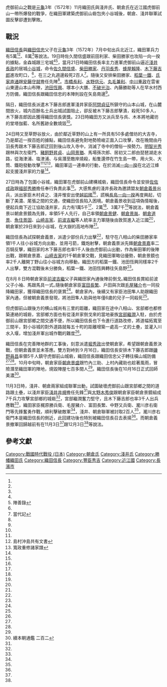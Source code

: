 {{Infobox Military Conflict
|image=
|caption=
|conflict= 虎御前山之戰
|date=[[元龜|元龜]]3年（1572年）11月
|place= [[近江國|近江國]]
|result=朝倉、淺井聯軍撤退
|combatant1=織田軍[[File:Oda_emblem.svg|15px]] 
|combatant2=淺井軍[[Image:Japanese_Crest_mitumori_Kikkou_ni_Hanabishi.svg|20px]]<br />朝倉軍[[Image:Japanese_Crest_mitumori_mokkou.svg|20px]]
|commander1=[[織田信長|織田信長]]<br />[[木下藤吉郎|木下藤吉郎]]
|commander2=[[淺井長政|淺井長政]] <br />[[朝倉義景|朝倉義景]]<br />[[淺井井規|淺井井規]]
|strength1=5萬<ref name="#1">淺井三代記 卷十七</ref><ref name="#2">年代記抄節</ref>、8萬<ref name="#3">朝倉始末記 卷五</ref>
|strength2=朝倉軍1萬5千<ref name="#4">信長公記 卷五</ref>、2萬<ref name="#1"/>、3萬7千<ref name="#3"/>
|casualties1=不明
|casualties2=不明
}}
虎御前山之戰是[[元龜|元龜]]3年（1572年）11月織田氏與淺井氏、朝倉氏在近江國虎御前山一帶所爆發的戰爭，在織田軍建築虎御前山砦包夾小谷城後，朝倉、淺井聯軍試圖反擊卻遭到擊敗。
==戰況==
[[織田信長|織田信長]]與[[織田信忠|織田信忠]]父子在[[元龜|元龜]]3年（1572年）7月中旬出兵北近江，織田軍兵力有5萬<ref name="#1"/><ref name="#2"/>、8萬<ref name="#3"/>等說法。19日時佐久間信盛跟前田利家、柴田勝家也攻陷一向一揆的據點，金森城跟三宅城<ref name="#2"/><ref>陣善錄</ref>，當月21日時織田信長率主力進軍虎御前山逼近[[淺井長政|淺井長政]]的居城[[小谷城|小谷城]]，命令[[佐久間信盛|佐久間信盛]]、[[柴田勝家|柴田勝家]]、[[丹羽長秀|丹羽長秀]]、[[蜂屋賴隆|蜂屋賴隆]]、[[木下藤吉郎|木下藤吉郎]]進攻町口，<ref name="#4"/>，在三之丸週邊殺死2百人<ref name="#5">當代記</ref>。隨後又安排柴田勝家、[[稻葉一鐵|稻葉一鐵]]、[[氏家直通|氏家直通]]跟[[安藤守就|安藤守就]]擔任先陣<ref name="#4"/>。[[市橋長利|市橋長利]]、[[水野信元|水野信元]]、[[丸毛兼利|丸毛兼利]]、[[中川重政|中川重政]]在雲雀山東邊山本山布陣，[[池田恆興|池田恆興]]、塚本小大膳、[[不破光治|不破光治]]、內藤勝助等人在早水村西方防備，織田信長跟織田信忠的本陣則設在矢島南邊<ref name="#1"/>。

隔日，織田信長派遣木下藤吉郎進軍淺井家臣[[阿閉貞征|阿閉貞征]]所鎮守的山本山城，在山麓間放火，城内百餘名士兵出城試圖阻止，卻反被木下藤吉郎擊潰，殺死50多人，木下藤吉郎因此獲得織田信長褒獎。23日時織田方又派兵至与呉、木本將地藏坊的堂塔伽藍、名所舊跡全數燒毀<ref name="#4"/>。

24日時又至草野谷放火，由於鄰近草野的山上有一所具有50多處僧坊的大吉寺，乃是鄰近一揆百姓的據點，織田信長避免對地勢險峻正面入口攻擊，改在晚間由丹羽長秀跟木下藤吉郎迂回到後山攻入寺中，消滅了寺中的僧俗一揆勢力。[[明智光秀|明智光秀]]跟林與次左衛門、[[豬飼野昇貞|豬飼野昇貞]]、[[山岡景猶|山岡景猶]]、馬場孫次郎、居初又二郎由琵琶湖走水路，從海津浦、塩津浦、与吳潛至敵岸燒殺，船隻還停在竹生島一帶，用火矢、大筒、鐵砲發動攻擊<ref name="#4"/><ref>島村沖島共有文書</ref><ref>寬政重修諸家譜</ref>，織田軍這一連串的行動，在於消滅[[一向一揆|一向一揆]]在北近江蜂起支援淺井家的力量<ref name="#4"/>。

27日時為了包圍小谷城，織田軍在虎御前山建構城砦，織田信長命令並安排[[佐佐成政|佐佐成政]]跟[[福部秀勝|福部秀勝]]擔任奉行負責此事<ref name="#1"/>。大感焦慮的淺井長政為邀請盟友[[朝倉義景|朝倉義景]]出兵，派出家臣木村貞之、淺井惟安出使[[越前國|越前國]]<ref name="#1"/>，謊稱[[長島一向一揆|長島一向一揆]]再度興起，切斷了美濃、尾張之間的交通，使織田信長陷入困境。朝倉義景收到這項偽情報後，便起兵南下近江協助淺井家，兵力有1萬5千<ref name="#4"/>、2萬<ref name="#1"/>、3萬7千<ref name="#3"/>等說法，朝倉義景以朝倉景鏡為先鋒，率領5千人先行，自己率領[[朝倉景健|朝倉景健]]、[[朝倉景胤|朝倉景胤]]、[[朝倉道景|朝倉道景]]、[[魚住景固|魚住景固]]、[[山崎吉家|山崎吉家]]、[[前波吉繼|前波吉繼]]等人統率主力軍隨後由敦賀進入近江國<ref name="#3"/>，朝倉軍於29日來到小谷城，在大嶽的高地布陣<ref name="#4"/>。

織田信長為試探朝倉義景，派遣少部份兵力出擊<ref name="#4"/>，駐守在八相山的柴田勝家率領1千人往小谷城方向出動，並用弓箭，鐵炮射擊，朝倉義景派先鋒[[朝倉景嘉|朝倉景嘉]]率二百騎反擊，織田家的木下藤吉郎也率1千人後由虎御前山出動，作為柴田軍的後陣出戰，跟朝倉景嘉、[[山崎吉家|山崎吉家]]的1千朝倉軍交戰，見織田軍略佔優勢，朝倉景鏡也率2千人離開丁野山往小谷城方向移動，織田方的稻葉一鐵、池田恆興同樣率2千人出擊，雙方混戰後未分勝負，稻葉一鐵、池田恆興轉往矢島野<ref name="#1"/>。

在8月８日時朝倉家臣[[前波吉繼|前波吉繼]]父子與織田家內通後陣前倒戈｡織田信長賞給前波父子小袖、馬跟馬具一式｡隨後朝倉家臣[[富田長繁|富田長繁]]、戶田與次跟[[毛屋豬介|毛屋豬介]]也一同投降織田家，獲得織田信長的褒賞<ref name="#4"/>。朝倉家內，後續又有家臣池田隼人助跟織田家內通，但被朝倉義景發現，將池田隼人助與他年僅6歲的兒子一同殺死<ref name="#3"/>。

但虎御前山跟後方的横山城尚有三里的距離，織田家在途中八相山、宮部鄉也都修築連絡的城砦，宮部鄉方面也有從淺井家倒戈來的當地豪族[[宮部繼潤|宮部繼潤]]入駐，由於虎御前山跟宮部鄉之間交通不便，所以織田信長也下令進行道路改修，將道幅拓寬至三間半，對小谷城的對外道路就每五十町的距離增築一處高一丈的土壘，並灌入川水入堰，增加淺井軍出城作戰的難度<ref name="#4"/>。

織田信長在完善陣地群的工事後，刻意派遣[[堀秀政|堀秀政]]出使朝倉家，希望跟朝倉義景決戰，但朝倉義景並未答應。雙方對峙到９月16日，織田信長安排木下藤吉郎跟[[磯野員昌|磯野員昌]]率領5千人鎮守虎御前山城砦，織田信長跟織田信忠父子轉往橫山城防備<ref name="#4"/><ref name="#3"/>。10月中旬時，朝倉家臣[[朝倉景盛|朝倉景盛]]跟竹內三助、上村內藏助也趁著風雨，冒險潛至織田軍的陣地，燒毀陣屋七百多間人<ref name="#3"/>。織田信長後在10月16日正式回師美濃<ref name="#6">續本朝通鑑 二百二</ref>。

11月3日時，淺井、朝倉兩家組成聯軍出動，試圖破壞虎御前山跟宮部鄉之間的道路跟土壘，以淺井家臣[[淺井井規|淺井井規]]擔任先鋒<ref name="#4"/>與[[大野木秀俊|大野木秀俊]]跟朝倉家臣朝倉景鏡組成7千兵力攻擊宮部鄉的城砦<ref name="#1"/>，宮部繼潤奮力堅守，且木下藤吉郎也率3千人出兵應戰<ref name="#6"/>，織田家臣梶原勝兵衛、毛屋豬介、富田長繁、中野又兵衛、瀧川彦右衛門等先鋒奮勇作戰，順利擊破敵軍<ref name="#4"/>，淺井、朝倉聯軍被討取2百人<ref name="#5"/>，瀧川彦右衛門本是織田信長的側近，此回建功後也特別被織田信長召去表揚<ref name="#4"/>。而朝倉義景撤軍回歸越前有在11月3日<ref name="#3"/>跟12月3日<ref name="#6"/>等說法。

==參考文獻==
{{reflist|4}}

[[Category:戰國時代戰役_(日本)|Category:戰國時代戰役 (日本)]]
[[Category:朝倉氏|Category:朝倉氏]]
[[Category:淺井氏|Category:淺井氏]]
[[Category:勝幡織田氏|Category:勝幡織田氏]]
[[Category:織田信長|Category:織田信長]]
[[Category:豐臣秀吉|Category:豐臣秀吉]]
[[Category:近江國|Category:近江國]]
[[Category:長濱市|Category:長濱市]]